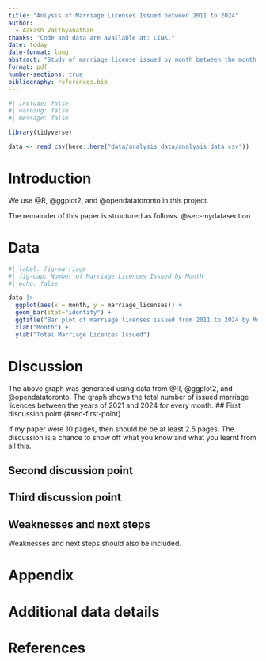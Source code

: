 ```yaml
---
title: "Anlysis of Marriage Licenses Issued between 2011 to 2024"
author: 
  - Aakash Vaithyanathan
thanks: "Code and data are available at: LINK."
date: today
date-format: long
abstract: "Study of marriage license issued by month between the month of 2011 and 2024 for various provinces in Canada."
format: pdf
number-sections: true
bibliography: references.bib
---
```


```r
#| include: false
#| warning: false
#| message: false

library(tidyverse)

data <- read_csv(here::here("data/analysis_data/analysis_data.csv"))

```


# Introduction

We use @R, @ggplot2, and @opendatatoronto in this project.

The remainder of this paper is structured as follows. @sec-mydatasection



# Data {#sec-mydatasection}
```r
#| label: fig-marriage
#| fig-cap: Number of Marriage Licences Issued by Month
#| echo: false

data |> 
  ggplot(aes(x = month, y = marriage_licenses)) +
  geom_bar(stat="identity") +
  ggtitle("Bar plot of marriage licenses issued from 2011 to 2024 by Month") +
  xlab("Month") +
  ylab("Total Marriage Licences Issued")

```


# Discussion
The above graph was generated using data from @R, @ggplot2, and @opendatatoronto. The graph shows the total number of issued marriage licences between the years of 2021 and 2024 for every month.
## First discussion point {#sec-first-point}

If my paper were 10 pages, then should be be at least 2.5 pages. The discussion is a chance to show off what you know and what you learnt from all this. 

## Second discussion point

## Third discussion point

## Weaknesses and next steps

Weaknesses and next steps should also be included.

\newpage

\appendix

# Appendix {-}


# Additional data details



\newpage


# References

